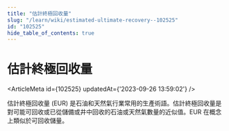```yaml
---
title: "估計終極回收量"
slug: "/learn/wiki/estimated-ultimate-recovery--102525"
id: "102525"
hide_table_of_contents: true
---
```



# 估計終極回收量

<ArticleMeta id={102525} updatedAt={'2023-09-26 13:59:02'} />
<div className='border-solid border-b border-t-0 my-4 border-[var(--ifm-color-gray-300)]' />

估計終極回收量 (EUR) 是石油和天然氣行業常用的生產術語。估計終極回收量是對可能可回收或已從儲備或井中回收的石油或天然氣數量的近似值。EUR 在概念上類似於可回收儲量。
